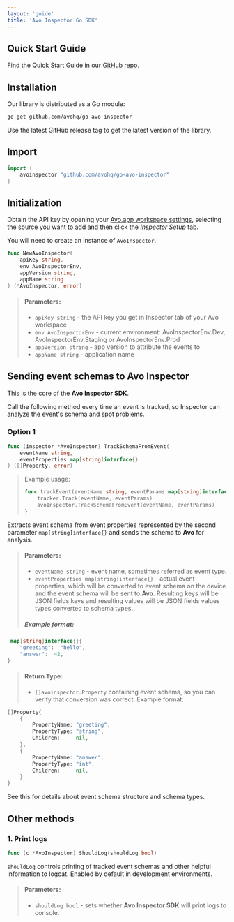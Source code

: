 ```yaml
---
layout: 'guide'
title: 'Avo Inspector Go SDK'
---
```



## <a name="quick-start"></a>Quick Start Guide

Find the Quick Start Guide in our <a target="_blank" rel="noopener noreferrer" href="https://github.com/avohq/go-avo-inspector/tree/develop">GitHub repo.</a>

## <a name="installation"></a>Installation

Our library is distributed as a Go module:

```bash
go get github.com/avohq/go-avo-inspector
```

Use the latest GitHub release tag to get the latest version of the library.

## <a name="import"></a>Import

```go
import (
	avoinspector "github.com/avohq/go-avo-inspector"
)
```

## <a name="initialization"></a>Initialization

Obtain the API key by opening your  <a target="_blank" rel="noopener noreferrer" href="https://www.avo.app/schemas/default/settings">Avo.app workspace settings</a>, selecting the source you want to add and then click the _Inspector Setup_ tab.

You will need to create an instance of `AvoInspector`.

```go
func NewAvoInspector(
	apiKey string,
	env AvoInspectorEnv,
	appVersion string,
	appName string
) (*AvoInspector, error)
```

> #### Parameters:
>
> - `apiKey string` - the API key you get in Inspector tab of your Avo workspace
> - `env AvoInspectorEnv` - current environment: AvoInspectorEnv.Dev, AvoInspectorEnv.Staging or AvoInspectorEnv.Prod
> - `appVersion string` - app version to attribute the events to
> - `appName string` - application name

## <a name="event-tracking"></a>Sending event schemas to Avo Inspector

This is the core of the **Avo Inspector SDK**.

Call the following method every time an event is tracked, so Inspector can analyze the event's schema and spot problems.

### Option 1

```go
func (inspector *AvoInspector) TrackSchemaFromEvent(
	eventName string,
	eventProperties map[string]interface{}
) ([]Property, error)
```

> Example usage:
>
> ```go
> func trackEvent(eventName string, eventParams map[string]interface{}) {
>     tracker.Track(eventName, eventParams)
>     avoInspector.TrackSchemaFromEvent(eventName, eventParams)
> }
> ```

Extracts event schema from event properties represented by the second parameter `map[string]interface{}` and sends the schema to **Avo** for analysis.

> #### Parameters:
>
> - `eventName string` - event name, sometimes referred as event type.
> - `eventProperties map[string]interface{}` - actual event properties, which will be converted to event schema on the device and the event schema will be sent to **Avo**. Resulting keys will be JSON fields keys and resulting values will be JSON fields values types converted to schema types.
>
> ##### Example format:
>
```go
 map[string]interface{}{
	"greeting":  "hello",
	"answer":  42,
}
```

> #### Return Type:
>
> - `[]avoinspector.Property` containing event schema, so you can verify that conversion was correct.
>   Example format:
>
```go
[]Property{
	{
		PropertyName: "greeting",
		PropertyType: "string",
		Children:     nil,
	},
	{
		PropertyName: "answer",
		PropertyType: "int",
		Children:     nil,
	}
}
```

See <Link passHref href="/inspector/sdk#standalone-usage"><a>this</a></Link> for details about event schema structure and schema types.

## <a name="other-methods"></a>Other methods

### 1. Print logs

```go
func (c *AvoInspector) ShouldLog(shouldLog bool)
```

`shouldLog` controls printing of tracked event schemas and other helpful information to logcat. Enabled by default in development environments.

> #### Parameters:
>
> - `shouldLog bool` - sets whether **Avo Inspector SDK** will print logs to console.
